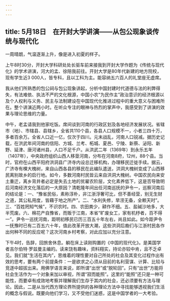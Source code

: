 ```yaml
---
---
---
```

title: 5月18日　在开封大学讲演——从包公现象谈传统与现代化
---

一周晴朗，气温逐渐上升，像是进入初夏的样子。

上午8时30分，开封大学科研处处长驱车前来接我到开封大学作题为《传统与现代化》的学术讲演，河大的孟、徐陪我前往。开封大学是80年代新建的地方院校，现有学生近3 000人，皆专科，且以工科为主。能容纳五六百人的礼堂座无虚席。

我从他们所熟悉的包公祠与包公现象讲起，分析中国封建时代道德与法的利弊得失，有法难依、执法不严的文化根源，中国小农“为民作主”政治意识的经济根源以及个人权利与义务、民主与法制建设在中国现代化推进过程中的重大意义与困难所在。整个讲演近两小时。在听众专注的眼神与热烈的掌声中，我感受到了讲演的效果与理论思维的力量。

中午，老孟请我到他家吃饭。席间谈到河南的行政区划及各地经济发展状况。省辖市（地）、市辖县、县辖乡，全省共110个县，各县人口规模不一，小者三四十万，多者百余万。全省人口近一亿，仅次于四川。元末战乱，河南人口锐减。据历史记载，在洪武年间河南的信阳、方城、兰考、柘城、夏邑、宁陵、新蔡、泌阳、新野、延津、唐河诸州县，人口不足千户。从洪武二年（1369年）到永乐五年（1407年），中央政府组织山西人移垦河南，分布在河南8府，12州，88个县。当时，官府在山西平阳府洪洞县广济寺内设总迁移机构，办理移民迁徙手续。据云，广济寺有棵大槐树，来自山西各县的移民在此编队遣送，洪洞大槐树变成了山西移民离别故乡的启行地。如今，多数河南村民皆云来自洪洞大槐树。中国农民向来安土重迁，离乡背井者必定是失去土地的贫雇农阶层，文化素养低下，这是否导致明后河南经济文化落后的一大原因？清乾隆年间出任河南巡抚的尹令一，巡察河南后的结论是：一、“豫省民俗，素称淳朴，非江浙浮奢可比，但不善经营，别无生财之道，其公私用度，皆藉于地之所产”。二、“水利失修，旱涝无备，全赖天时”。三、“百姓罔知气候”，不识农时。四、农田粪少，耕作不细。五、盐碱沙地多，大半荒废。六、棉花产自豫省，而贩于江南，本省“旷废女工，家有机杼者，百不得一”。尹令一巡抚河南，距明初移民已历三百五十年左右，尚且如此。如今距尹令一抚豫时已有二百五六十年，值此改革开放大潮，这些洪洞后裔们与江浙村民各作出何种不同的反应呢？这次河南乡村考察，对此应加以充分注意。

下午4时，告辞，回旅舍休息。躺在床上读刚购置的《中国的现代化》。是美国学者吉尔伯特·罗兹曼主编的。读来饶有趣味，资料翔实，持论亦较中肯，且不乏卓见。我们就“生活在其内”，思维着的理性要对自己所处的社会及其变化过程作出有效的思考，要有两个前提条件：一是欲求之心须从目前的名利营谋、计算、比较与竞逐中超拔出来。用佛学语言来说，即所谓“出世”或“脱轮回”。只有“出世”方能将社会生活作为一个对象来加以审视，所谓“寂而能照”。这里的“能照”还只是一种可能性，而要卓有成效地考察并理解我们生存于其内的社会，还必须要有方法与理论。因此，二是从当代西方理论界所提供的各种理论方法中寻找能够透视我们生活的概念与假说。既要向他们学习，又不受他们迷惑，这是中国学者的一大考验。